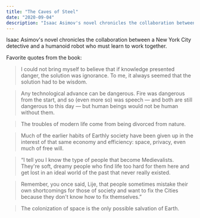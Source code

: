```yaml
---
title: "The Caves of Steel"
date: "2020-09-04"
description: "Isaac Asimov's novel chronicles the collaboration between a New York City detective and a humanoid robot who must learn to work together."
---
```


Isaac Asimov's novel chronicles the collaboration between a New York City detective and a humanoid robot who must learn to work together.

Favorite quotes from the book:

> I could not bring myself to believe that if knowledge presented danger, the solution was ignorance. To me, it always seemed that the solution had to be wisdom.

> Any technological advance can be dangerous. Fire was dangerous from the start, and so (even more so) was speech — and both are still dangerous to this day — but human beings would not be human without them.

> The troubles of modern life come from being divorced from nature.

> Much of the earlier habits of Earthly society have been given up in the interest of that same economy and efficiency: space, privacy, even much of free will.

> “I tell you I know the type of people that become Medievalists. They're soft, dreamy people who find life too hard for them here and get lost in an ideal world of the past that never really existed.

> Remember, you once said, Lije, that people sometimes mistake their own shortcomings for those of society and want to fix the Cities because they don't know how to fix themselves.”

> The colonization of space is the only possible salvation of Earth.
